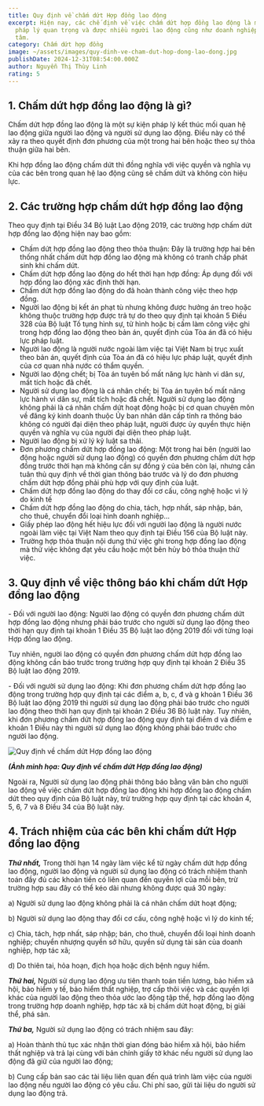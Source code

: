 ```yaml
---
title: Quy định về chấm dứt Hợp đồng lao động
excerpt: Hiện nay, các chế định về việc chấm dứt hợp đồng lao động là một vấn đề
  pháp lý quan trọng và được nhiều người lao động cũng như doanh nghiệp quan
  tâm.
category: Chấm dứt hợp đồng
image: ~/assets/images/quy-dinh-ve-cham-dut-hop-dong-lao-dong.jpg
publishDate: 2024-12-31T08:54:00.000Z
author: Nguyễn Thị Thùy Linh
rating: 5
---
```

## 1. Chấm dứt hợp đồng lao động là gì?

Chấm dứt hợp đồng lao động là một sự kiện pháp lý kết thúc mối quan hệ lao động giữa người lao động và người sử dụng lao động. Điều này có thể xảy ra theo quyết định đơn phương của một trong hai bên hoặc theo sự thỏa thuận giữa hai bên. 

Khi hợp đồng lao động chấm dứt thì đồng nghĩa với việc quyền và nghĩa vụ của các bên trong quan hệ lao động cũng sẽ chấm dứt và không còn hiệu lực.

## 2. Các trường hợp chấm dứt hợp đồng lao động

Theo quy định tại Điều 34 Bộ luật Lao động 2019, các trường hợp chấm dứt hợp đồng lao động hiện nay bao gồm:

* Chấm dứt hợp đồng lao động theo thỏa thuận: Đây là trường hợp hai bên thống nhất chấm dứt hợp đồng lao động mà không có tranh chấp phát sinh khi chấm dứt.
* Chấm dứt hợp đồng lao động do hết thời hạn hợp đồng: Áp dụng đối với hợp đồng lao động xác định thời hạn.
* Chấm dứt hợp đồng lao động do đã hoàn thành công việc theo hợp đồng.
* Người lao động bị kết án phạt tù nhưng không được hưởng án treo hoặc không thuộc trường hợp được trả tự do theo quy định tại khoản 5 Điều 328 của Bộ luật Tố tụng hình sự, tử hình hoặc bị cấm làm công việc ghi trong hợp đồng lao động theo bản án, quyết định của Tòa án đã có hiệu lực pháp luật.
* Người lao động là người nước ngoài làm việc tại Việt Nam bị trục xuất theo bản án, quyết định của Tòa án đã có hiệu lực pháp luật, quyết định của cơ quan nhà nước có thẩm quyền.
* Người lao động chết; bị Tòa án tuyên bố mất năng lực hành vi dân sự, mất tích hoặc đã chết.
* Người sử dụng lao động là cá nhân chết; bị Tòa án tuyên bố mất năng lực hành vi dân sự, mất tích hoặc đã chết. Người sử dụng lao động không phải là cá nhân chấm dứt hoạt động hoặc bị cơ quan chuyên môn về đăng ký kinh doanh thuộc Ủy ban nhân dân cấp tỉnh ra thông báo không có người đại diện theo pháp luật, người được ủy quyền thực hiện quyền và nghĩa vụ của người đại diện theo pháp luật.
* Người lao động bị xử lý kỷ luật sa thải.
* Đơn phương chấm dứt hợp đồng lao động: Một trong hai bên (người lao động hoặc người sử dụng lao động) có quyền đơn phương chấm dứt hợp đồng trước thời hạn mà không cần sự đồng ý của bên còn lại, nhưng cần tuân thủ quy định về thời gian thông báo trước và lý do đơn phương chấm dứt hợp đồng phải phù hợp với quy định của luật.
* Chấm dứt hợp đồng lao động do thay đổi cơ cấu, công nghệ hoặc vì lý do kinh tế
* Chấm dứt hợp đồng lao động do chia, tách, hợp nhất, sáp nhập, bán, cho thuê, chuyển đổi loại hình doanh nghiệp…
* Giấy phép lao động hết hiệu lực đối với người lao động là người nước ngoài làm việc tại Việt Nam theo quy định tại Điều 156 của Bộ luật này.
* Trường hợp thỏa thuận nội dung thử việc ghi trong hợp đồng lao động mà thử việc không đạt yêu cầu hoặc một bên hủy bỏ thỏa thuận thử việc.

## 3. Quy định về việc thông báo khi chấm dứt Hợp đồng lao động

\- Đối với người lao động: Người lao động có quyền đơn phương chấm dứt hợp đồng lao động nhưng phải báo trước cho người sử dụng lao động theo thời hạn quy định tại khoản 1 Điều 35 Bộ luật lao động 2019 đối với từng loại Hợp đồng lao động.

Tuy nhiên, người lao động có quyền đơn phương chấm dứt hợp đồng lao động không cần báo trước trong trường hợp quy định tại khoản 2 Điều 35 Bộ luật lao động 2019.

\- Đối với người sử dụng lao động: Khi đơn phương chấm dứt hợp đồng lao động trong trường hợp quy định tại các điểm a, b, c, đ và g khoản 1 Điều 36 Bộ luật lao động 2019 thì người sử dụng lao động phải báo trước cho người lao động theo thời hạn quy định tại khoản 2 Điều 36 Bộ luật này. Tuy nhiên, khi đơn phương chấm dứt hợp đồng lao động quy định tại điểm d và điểm e khoản 1 Điều này thì người sử dụng lao động không phải báo trước cho người lao động.

![Quy định về chấm dứt Hợp đồng lao động](~/assets/images/quy-dinh-ve-cham-dut-hop-dong-lao-dong-yplawfirm.jpg "Quy định về chấm dứt Hợp đồng lao động")

***(Ảnh minh họa: Quy định về chấm dứt Hợp đồng lao động)***

Ngoài ra, Người sử dụng lao động phải thông báo bằng văn bản cho người lao động về việc chấm dứt hợp đồng lao động khi hợp đồng lao động chấm dứt theo quy định của Bộ luật này, trừ trường hợp quy định tại các khoản 4, 5, 6, 7 và 8 Điều 34 của Bộ luật này.

## 4. Trách nhiệm của các bên khi chấm dứt Hợp đồng lao động

***Thứ nhất,*** Trong thời hạn 14 ngày làm việc kể từ ngày chấm dứt hợp đồng lao động, người lao động và người sử dụng lao động có trách nhiệm thanh toán đầy đủ các khoản tiền có liên quan đến quyền lợi của mỗi bên, trừ trường hợp sau đây có thể kéo dài nhưng không được quá 30 ngày:

a) Người sử dụng lao động không phải là cá nhân chấm dứt hoạt động;

b) Người sử dụng lao động thay đổi cơ cấu, công nghệ hoặc vì lý do kinh tế;

c) Chia, tách, hợp nhất, sáp nhập; bán, cho thuê, chuyển đổi loại hình doanh nghiệp; chuyển nhượng quyền sở hữu, quyền sử dụng tài sản của doanh nghiệp, hợp tác xã;

d) Do thiên tai, hỏa hoạn, địch họa hoặc dịch bệnh nguy hiểm.

***Thứ hai,*** Người sử dụng lao động ưu tiên thanh toán tiền lương, bảo hiểm xã hội, bảo hiểm y tế, bảo hiểm thất nghiệp, trợ cấp thôi việc và các quyền lợi khác của người lao động theo thỏa ước lao động tập thể, hợp đồng lao động trong trường hợp doanh nghiệp, hợp tác xã bị chấm dứt hoạt động, bị giải thể, phá sản.

***Thứ ba,*** Người sử dụng lao động có trách nhiệm sau đây:

a) Hoàn thành thủ tục xác nhận thời gian đóng bảo hiểm xã hội, bảo hiểm thất nghiệp và trả lại cùng với bản chính giấy tờ khác nếu người sử dụng lao động đã giữ của người lao động;

b) Cung cấp bản sao các tài liệu liên quan đến quá trình làm việc của người lao động nếu người lao động có yêu cầu. Chi phí sao, gửi tài liệu do người sử dụng lao động trả.
